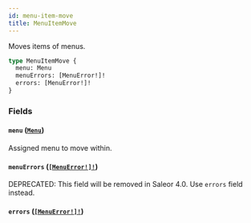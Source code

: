 ```yaml
---
id: menu-item-move
title: MenuItemMove
---
```


Moves items of menus.

```graphql
type MenuItemMove {
  menu: Menu
  menuErrors: [MenuError!]!
  errors: [MenuError!]!
}
```

### Fields

#### `menu` ([`Menu`](/developer/api-reference/objects/menu))

Assigned menu to move within.

#### `menuErrors` ([`[MenuError!]!`](/developer/api-reference/objects/menu-error))

<span class="badge badge--warning">DEPRECATED: This field will be removed in Saleor 4.0. Use `errors` field instead.</span>

#### `errors` ([`[MenuError!]!`](/developer/api-reference/objects/menu-error))
